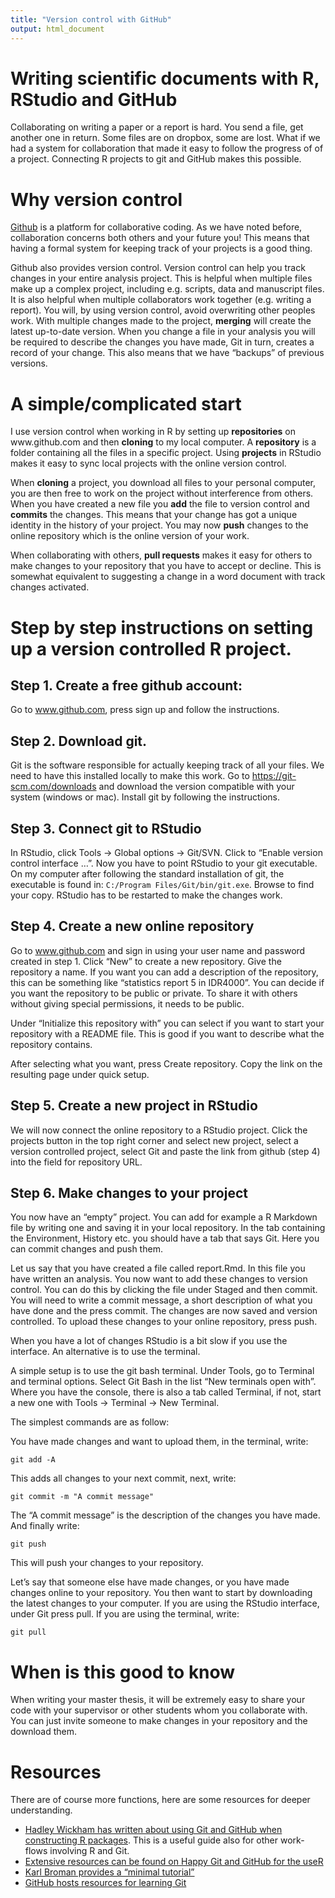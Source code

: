 ```yaml
---
title: "Version control with GitHub"
output: html_document
---
```


# Writing scientific documents with R, RStudio and GitHub

Collaborating on writing a paper or a report is hard. You send a file, get another one in return. Some files are on dropbox, some are lost. What if we had a system for collaboration that made it easy to follow the progress of of a project. Connecting R projects to git and GitHub makes this possible.

# Why version control

[Github](www.github.com) is a platform for collaborative coding. As we have noted before, collaboration concerns both others and your future you! This means that having a formal system for keeping track of your projects is a good thing.

Github also provides version control. Version control can help you track changes in your entire analysis project. This is helpful when multiple files make up a complex project, including e.g. scripts, data and manuscript files. It is also helpful when multiple collaborators work together (e.g. writing a report). You will, by using version control, avoid overwriting other peoples work. With multiple changes made to the project, **merging** will create the latest up-to-date version. When you change a file in your analysis you will be required to describe the changes you have made, Git in turn, creates a record of your change. This also means that we have "backups" of previous versions.

# A simple/complicated start

I use version control when working in R by setting up **repositories** on www.github.com and then **cloning** to my local computer. A **repository** is a folder containing all the files in a specific project. Using **projects** in RStudio makes it easy to sync local projects with the online version control.

When **cloning** a project, you download all files to your personal computer, you are then free to work on the project without interference from others. When you have created a new file you **add** the file to version control and **commits** the changes. This means that your change has got a unique identity in the history of your project. You may now **push** changes to the online repository which is the online version of your work.

When collaborating with others, **pull requests** makes it easy for others to make changes to your repository that you have to accept or decline. This is somewhat equivalent to suggesting a change in a word document with track changes activated.

# Step by step instructions on setting up a version controlled R project.

## Step 1. Create a free github account:

Go to [www.github.com](www.github.com), press sign up and follow the instructions.

## Step 2. Download git.

Git is the software responsible for actually keeping track of all your files. We need to have this installed locally to make this work. Go to <https://git-scm.com/downloads> and download the version compatible with your system (windows or mac). Install git by following the instructions.

## Step 3. Connect git to RStudio

In RStudio, click Tools -\> Global options -\> Git/SVN. Click to "Enable version control interface ...". Now you have to point RStudio to your git executable. On my computer after following the standard installation of git, the executable is found in: `C:/Program Files/Git/bin/git.exe`. Browse to find your copy. RStudio has to be restarted to make the changes work.

## Step 4. Create a new online repository

Go to [www.github.com](www.github.com) and sign in using your user name and password created in step 1. Click "New" to create a new repository. Give the repository a name. If you want you can add a description of the repository, this can be something like "statistics report 5 in IDR4000". You can decide if you want the repository to be public or private. To share it with others without giving special permissions, it needs to be public.

Under "Initialize this repository with" you can select if you want to start your repository with a README file. This is good if you want to describe what the repository contains.

After selecting what you want, press Create repository. Copy the link on the resulting page under quick setup.

## Step 5. Create a new project in RStudio

We will now connect the online repository to a RStudio project. Click the projects button in the top right corner and select new project, select a version controlled project, select Git and paste the link from github (step 4) into the field for repository URL.

## Step 6. Make changes to your project

You now have an "empty" project. You can add for example a R Markdown file by writing one and saving it in your local repository. In the tab containing the Environment, History etc. you should have a tab that says Git. Here you can commit changes and push them.

Let us say that you have created a file called report.Rmd. In this file you have written an analysis. You now want to add these changes to version control. You can do this by clicking the file under Staged and then commit. You will need to write a commit message, a short description of what you have done and the press commit. The changes are now saved and version controlled. To upload these changes to your online repository, press push.

When you have a lot of changes RStudio is a bit slow if you use the interface. An alternative is to use the terminal.

A simple setup is to use the git bash terminal. Under Tools, go to Terminal and terminal options. Select Git Bash in the list "New terminals open with". Where you have the console, there is also a tab called Terminal, if not, start a new one with Tools -\> Terminal -\> New Terminal.

The simplest commands are as follow:

You have made changes and want to upload them, in the terminal, write:

`git add -A`

This adds all changes to your next commit, next, write:

`git commit -m "A commit message"`

The "A commit message" is the description of the changes you have made. And finally write:

`git push`

This will push your changes to your repository.

Let's say that someone else have made changes, or you have made changes online to your repository. You then want to start by downloading the latest changes to your computer. If you are using the RStudio interface, under Git press pull. If you are using the terminal, write:

`git pull`

# When is this good to know

When writing your master thesis, it will be extremely easy to share your code with your supervisor or other students whom you collaborate with. You can just invite someone to make changes in your repository and the download them.

# Resources

There are of course more functions, here are some resources for deeper understanding.

-   [Hadley Wickham has written about using Git and GitHub when constructing R packages](http://r-pkgs.had.co.nz/git.html). This is a useful guide also for other work-flows involving R and Git.
-   [Extensive resources can be found on Happy Git and GitHub for the useR](https://happygitwithr.com/)
-   [Karl Broman provides a "minimal tutorial"](https://happygitwithr.com/)
-   [GitHub hosts resources for learning Git](https://try.github.io/)
